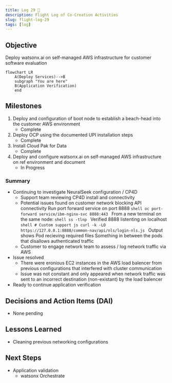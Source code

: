 ```yaml
---
title: Log 29 🛫
description: Flight Log of Co-Creation Activities
slug: flight-log-29
tags: [log]
---
```


## Objective
Deploy watsonx.ai on self-managed AWS infrastructure for customer software evaluation

```mermaid
flowchart LR
    A(Deploy Services)-->B
    subgraph "You are here"
    B(Application Verification)
    end
```

## Milestones
1. Deploy and configuration of boot node to establish a beach-head into the customer AWS environment
    - Complete
2. Deploy OCP using the documented UPI installation steps
    - Complete
3. Install Cloud Pak for Data
    - Complete
4. Deploy and configure watsonx.ai on self-managed AWS infrastructure on ref environment and document
    - In Progress

### Summary
- Continuing to investigate NeuralSeek configuration / CP4D
    - Support team reviewing CP4D install and connectivity
    - Potential issues found on customer network blocking API connectivity
            Run port forward service on port 8888
            ```shell
            oc port-forward service/ibm-nginx-svc 8888:443
            ```
            From a new terminal on the same node:
            ```shell
            ss -tlnp
            ```
            Verified 8888 listenting on localhost
            ```shell
            # Custom support js
            curl -k -LO https://127.0.0.1:8888/common-nav/api/nls/login-nls.js
            ```
            Output shows Pod recieving required files 
            Something in between the pods that disallows authenticated traffic 
    - Customer to engage network team to assess / log network traffic via AWS
- Issue resolved
    - There were eronious EC2 instances in the AWS load balencer from previous configurations that interfered with cluster communication
    - Issue was not constant and only appeared when network traffic was sent to an incorrect destination (non-existant) by the load balencer
- Ready to continue application verification

## Decisions and Action Items (DAI)
- None pending

## Lessons Learned
- Cleaning previous networking configurations

## Next Steps
- Application validation
    - watsonx Orchestrate